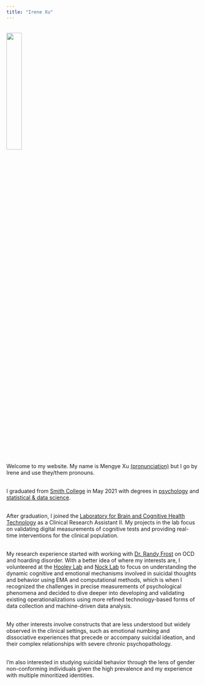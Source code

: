 ```yaml
---
title: "Irene Xu"
---
```


<br/>
![](profile_photo.jpeg){width=28%}

<br/>
Welcome to my website. My name is Mengye Xu [(pronunciation)](https://www.youtube.com/watch?v=8XdUJ1mtYAM) but I go by Irene and use they/them pronouns.

<br/>
I graduated from [Smith College](smith.edu) in May 2021 with degrees in [psychology](smith.edu/academics/psychology) and [statistical & data science](smith.edu/academics/statistics). 

<br/>
After graduation, I joined the [Laboratory for Brain and Cognitive Health Technology](http://cognitivehealth.tech/) as a Clinical Research Assistant II. My projects in the lab focus on validating digital measurements of cognitive tests and providing real-time interventions for the clinical population. 

<br/>
My research experience started with working with [Dr. Randy Frost](smith.edu/academics/faculty/randy-frost) on OCD and hoarding disorder. With a better idea of where my interests are, I volunteered at the [Hooley Lab](hooleylab.psych.fas.harvard.edu/) and [Nock Lab](nocklab.fas.harvard.edu/) to focus on understanding the dynamic cognitive and emotional mechanisms involved in suicidal thoughts and behavior using EMA and computational methods, which is when I recognized the challenges in precise measurements of psychological phenomena and decided to dive deeper into developing and validating existing operationalizations using more refined technology-based forms of data collection and machine-driven data analysis. 

<br/>
My other interests involve constructs that are less understood but widely observed in the clinical settings, such as emotional numbing and dissociative experiences that precede or accompany suicidal ideation, and their complex relationships with severe chronic psychopathology.

<br/>
I’m also interested in studying suicidal behavior through the lens of gender non-conforming individuals given the high prevalence and my experience with multiple minoritized identities. 

